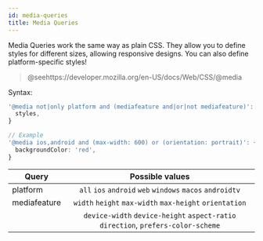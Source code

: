 ```yaml
---
id: media-queries
title: Media Queries
---
```


Media Queries work the same way as plain CSS. They allow you to define styles for different sizes, allowing responsive designs. You can also define platform-specific styles!

> @seehttps://developer.mozilla.org/en-US/docs/Web/CSS/@media

Syntax:

```ts
'@media not|only platform and (mediafeature and|or|not mediafeature)': {
  styles,
}

// Example
'@media ios,android and (max-width: 600) or (orientation: portrait)': {
  backgroundColor: 'red',
}
```

| Query        |                                  Possible values                                  |
| ------------ | :-------------------------------------------------------------------------------: |
| platform     |             `all` `ios` `android` `web` `windows` `macos` `androidtv`             |
| mediafeature |              `width` `height` `max-width` `max-height` `orientation`              |
|              | `device-width` `device-height` `aspect-ratio` `direction`, `prefers-color-scheme` |
